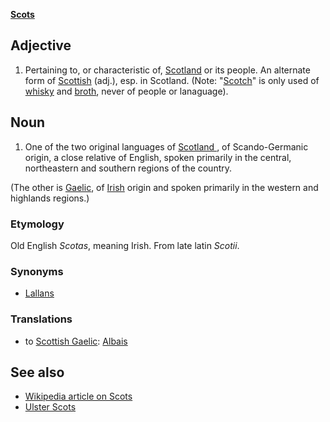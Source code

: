 '''[[Scots]]'''

==Adjective==
# Pertaining to, or characteristic of, [[w:Scotland | Scotland]] or its people.  An alternate form of [[Scottish]] (adj.), esp. in Scotland.  (Note: "[[Scotch]]" is only used of [[w:whisky | whisky]] and [[broth]], never of people or lanaguage).

==Noun==
# One of the two original languages of [[w:Scotland | Scotland ]], of  Scando-Germanic origin, a close relative of English, spoken primarily in the central, northeastern and southern regions of the country.

(The other is [[Gaelic]], of [[Irish]] origin and spoken primarily in the western and highlands regions.)

===Etymology===
Old English ''Scotas'', meaning Irish.  From late latin ''Scotii''.

===Synonyms===
*[[w:Lallans|Lallans]]


===Translations===
* to [[Scottish Gaelic]]: [[Albais]]

==See also==
*[[w:Scots language|Wikipedia article on Scots]]
* [[w:Ulster Scots | Ulster Scots]]